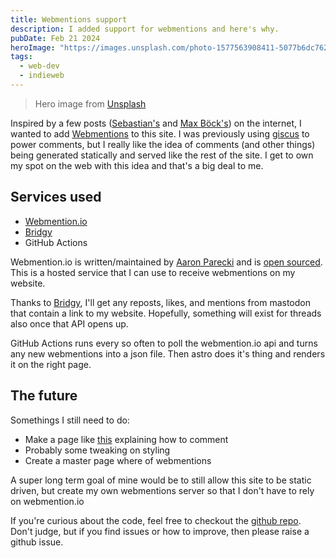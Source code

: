 ```yaml
---
title: Webmentions support
description: I added support for webmentions and here's why.
pubDate: Feb 21 2024
heroImage: "https://images.unsplash.com/photo-1577563908411-5077b6dc7624?q=80&w=2970&auto=format&fit=crop&ixlib=rb-4.0.3&ixid=M3wxMjA3fDB8MHxwaG90by1wYWdlfHx8fGVufDB8fHx8fA%3D%3D"
tags:
  - web-dev
  - indieweb
---
```


> Hero image from [Unsplash](https://unsplash.com/photos/three-crumpled-yellow-papers-on-green-surface-surrounded-by-yellow-lined-papers-V5vqWC9gyEU)

Inspired by a few posts ([Sebastian's](https://sebastiandedeyne.com/adding-webmentions-to-my-blog/) and [Max Böck's](https://mxb.dev/blog/using-webmentions-on-static-sites/)) on the internet, I wanted to add [Webmentions]() to this site. I was previously using [giscus](https://github.com/giscus/giscus) to power comments, but I really like the idea of comments (and other things) being generated statically and served like the rest of the site. I get to own my spot on the web with this idea and that's a big deal to me.

## Services used

- [Webmention.io](https://webmention.io/)
- [Bridgy](https://brid.gy/)
- GitHub Actions

Webmention.io is written/maintained by [Aaron Parecki](https://aaronparecki.com/) and is [open sourced](https://github.com/aaronpk/webmention.io). This is a hosted service that I can use to receive webmentions on my website.

Thanks to [Bridgy](https://brid.gy/), I'll get any reposts, likes, and mentions from mastodon that contain a link to my website. Hopefully, something will exist for threads also once that API opens up.

GitHub Actions runs every so often to poll the webmention.io api and turns any new webmentions into a json file. Then astro does it's thing and renders it on the right page.

## The future

Somethings I still need to do:

- Make a page like [this](https://barryfrost.com/2015/01/how-to-comment) explaining how to comment
- Probably some tweaking on styling
- Create a master page where of webmentions

A super long term goal of mine would be to still allow this site to be static driven, but create my own webmentions server so that I don't have to rely on webmention.io

If you're curious about the code, feel free to checkout the [github repo](https://github.com/heyjaywilson/heyjaywilsoncom). Don't judge, but if you find issues or how to improve, then please raise a github issue.